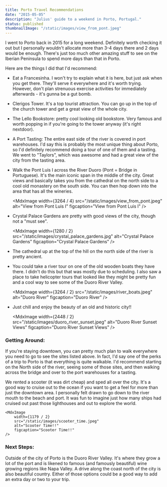 ```yaml
---
title: Porto Travel Recommendations
date: "2015-05-05"
description: "Julius' guide to a weekend in Porto, Portugal."
status: published
thumbnailImage: "/static/images/view_from_pont.jpeg"
---
```


I went to Porto back in 2015 for a long weekend.  Definitely worth checking it out but I personally wouldn't allocate more than 3-4 days there and 2 days would be enough.  There's just too much other amazing stuff to see on the Iberian Peninsula to spend more days than that in Porto.

Here are the things I did that I'd recommend:
- Eat a Francesinha.  I won't try to explain what it is here, but just ask when you get there.  They'll serve it everywhere and it's worth trying.  However, don't plan strenuous exercise activities for immediately afterwards - it's gunna be a gut bomb.
- Clerigos Tower.  It's a top tourist attraction.  You can go up in the top of the church tower and get a great view of the whole city. 
- The Lello Bookstore: pretty cool looking old bookstore.  Very famous and worth popping in if you're going to the tower anyway (it's right nextdoor). 
- A Port Tasting: The entire east side of the river is covered in port warehouses.  I'd say this is probably the most unique thing about Porto, so I'd definitely recommend doing a tour of one of them and a tasting.  We went to "Taylors", which was awesome and had a great view of the city from the tasting area.
- Walk the Pont Luis I across the River Duoro (Pont = Bridge in Portuguese).  It's the main iconic span in the middle of the city. Great views and basically takes you from the cathedral on the north side to a cool old monastery on the south side.  You can then hop down into the area that has all the wineries.

    <MdxImage
        width={3264 / 4}
        src="/static/images/view_from_pont.jpeg"
        alt="View from Pont Luis I"
        figcaption="View from Pont Luis I"
    />

- Crystal Palace Gardens are pretty with good views of the city, though not a "must see". 

    <MdxImage
        width={1280 / 2}
        src="/static/images/crystal_palace_gardens.jpg"
        alt="Crystal Palace Gardens"
        figcaption="Crystal Palace Gardens"
    />

- The cathedral up at the top of the hill on the north side of the river is pretty ancient.
- You could take a river tour on one of the old wooden boats they have there.  I didn't do this but that was mostly due to scheduling.  I also saw a place to take helicopter tours that looked like they might be pretty fun and a cool way to see some of the Duoro River Valley.

    <MdxImage
        width={3264 / 2}
        src="/static/images/river_boats.jpeg"
        alt="Duoro River"
        figcaption="Duoro River"
    />

- Just chill and enjoy the beauty of an old and historic city!!

    <MdxImage
        width={2448 / 2}
        src="/static/images/duoro_river_sunset.jpeg"
        alt="Duoro River Sunset Views"
        figcaption="Duoro River Sunset Views"
    />


### Getting Around: 

If you're staying downtown, you can pretty much plan to walk everywhere you need to go to see the sites listed above. In fact, I'd say one of the perks of a trip to Porto is that everything is quite walkable.  I'd recommend starting on the North side of the river, seeing some of those sites, and then walking across the bridge and over to the port warehouses for a tasting.  

We rented a scooter (it was dirt cheap) and sped all over the city.  It's a good way to cruise out to the ocean if you want to get a feel for more than just the downtown area.  I personally felt drawn to go down to the river mouth to the beach and port.  It was fun to imagine just how many ships had cruised out past those lighthouses and out to explore the world.
 
    <MdxImage
        width={1179 / 2}
        src="/static/images/scooter_time.jpeg"
        alt="Scooter Time!!"
        figcaption="Scooter Time!!"
    />


### Next Steps:

Outside of the city of Porto is the Duoro River Valley.   It's where they grow a lot of the port and is likened to famous (and famously beautiful) wine growing regions like Napa Valley.  A drive along the coast north of the city is also beautiful country.  Either of those options could be a good way to add an extra day or two to your trip.
